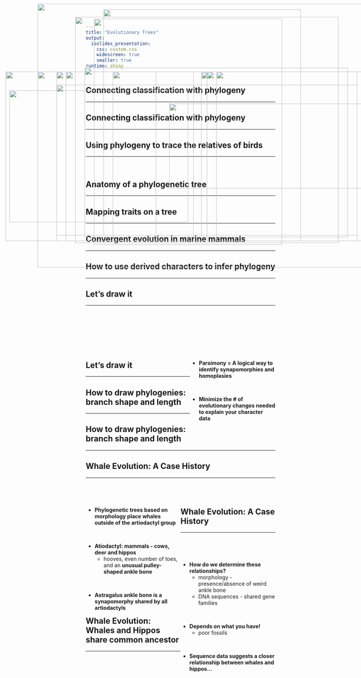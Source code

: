```yaml
---
title: "Evolutionary Trees"
output: 
  ioslides_presentation:
    css: custom.css
    widescreen: true
    smaller: true
runtime: shiny
---
```


## Connecting classification with phylogeny
<hr>

<IMG STYLE="position:absolute; TOP:190px; LEFT:15px; WIDTH:500px; HEIGHT:450px" SRC="images/class.jpg">


## Connecting classification with phylogeny
<hr>

<IMG STYLE="position:absolute; TOP:190px; LEFT:15px; WIDTH:500px; HEIGHT:450px" SRC="images/class.jpg">

<IMG STYLE="position:absolute; TOP:190px; LEFT:535px; WIDTH:500px; HEIGHT:450px" SRC="images/phylo.jpg">

## Using phylogeny to trace the relatives of birds
<hr>
<br/>

<IMG STYLE="position:absolute; TOP:190px; LEFT:175px; WIDTH:800px; HEIGHT:450px" SRC="images/birdsrelate.jpg">

##

<IMG STYLE="position:absolute; TOP:25px; LEFT:275px; WIDTH:525px; HEIGHT:600px" SRC="images/bird_evo.jpg">

## Anatomy of a phylogenetic tree
<hr>
<IMG STYLE="position:absolute; TOP:190px; LEFT:100px; WIDTH:900px; HEIGHT:450px" SRC="images/tree.jpg">

## Mapping traits on a tree
<hr>

<IMG STYLE="position:absolute; TOP:190px; LEFT:150px; WIDTH:800px; HEIGHT:450px" SRC="images/clade.jpg">

## 

<IMG STYLE="position:absolute; TOP:45px; LEFT:200px; WIDTH:700px; HEIGHT:600px" SRC="images/parapoly.jpg">

## Convergent evolution in marine mammals
<hr>

<IMG STYLE="position:absolute; TOP:190px; LEFT:300px; WIDTH:500px; HEIGHT:450px" SRC="images/convergent.jpg">

## How to use derived characters to infer phylogeny
<hr>

<IMG STYLE="position:absolute; TOP:190px; LEFT:15px; WIDTH:500px; HEIGHT:450px" SRC="images/chractertable.jpg">

## Let's draw it
<hr>
<br/>
<br/>
<br/>
<br/>
<br/>
<br/>

<IMG STYLE="position:absolute; TOP:190px; LEFT:15px; WIDTH:500px; HEIGHT:450px" SRC="images/chractertable.jpg">

<div style="float: right; width: 45%;">

* **Parsimony = A logical way to identify synapomorphies and homoplasies**

<br/>

* **Minimize the # of evolutionary changes needed to explain your character data** 

</div>

## Let's draw it
<hr>

<IMG STYLE="position:absolute; TOP:190px; LEFT:15px; WIDTH:500px; HEIGHT:450px" SRC="images/chractertable.jpg">

<IMG STYLE="position:absolute; TOP:190px; LEFT:550px; WIDTH:500px; HEIGHT:450px" SRC="images/draw.jpg">

## How to draw phylogenies: branch shape and length
<hr>

<IMG STYLE="position:absolute; TOP:180px; LEFT:225px; WIDTH:700px; HEIGHT:450px" SRC="images/shape.jpg">

## How to draw phylogenies: branch shape and length
<hr>

<IMG STYLE="position:absolute; TOP:225px; LEFT:150px; WIDTH:800px; HEIGHT:400px" SRC="images/shape2.png">

## Whale Evolution: A Case History
<hr>
<br/>
<br/>

<div style="float: left; width: 50%;">

* **Phylogenetic trees based on morphology place whales outside of the artiodactyl group**

<br/>

* **Atiodactyl: mammals - cows, deer and hippos** 
    + hooves, even number of toes, and an **unusual pulley-shaped ankle bone**

<br/>

* **Astragalus ankle bone is a synapomorphy shared by all artiodactyls**

</div>

<IMG STYLE="position:absolute; TOP:190px; LEFT:575px; WIDTH:400px; HEIGHT:450px" SRC="images/whale1.jpg">


## Whale Evolution: A Case History
<hr>
<br/>
<br/>

<div style="float: right ; width: 50%;">

* **How do we determine these relationships?**
    + morphology - presence/absence of weird ankle bone
    + DNA sequences - shared gene families

<br/>

* **Depends on what you have!**
    + poor fossils 

<br/>

* **Sequence data suggests a closer relationship between whales and hippos...**

</div>

<IMG STYLE="position:absolute; TOP:240px; LEFT:25px; WIDTH:475px; HEIGHT:350px" SRC="images/ankle.jpg">

## Whale Evolution: Whales and Hippos share common ancestor
<hr>

<IMG STYLE="position:absolute; TOP:190px; LEFT:15px; WIDTH:400px; HEIGHT:450px" SRC="images/whale2.jpg">

<IMG STYLE="position:absolute; TOP:275px; LEFT:450px; WIDTH:625px; HEIGHT:225px" SRC="images/whale3.jpg">

## 

<IMG STYLE="position:absolute; TOP:50px; LEFT:250px; WIDTH:500px; HEIGHT:600px" SRC="images/treeoflife.jpg">

## 

<IMG STYLE="position:absolute; TOP:10px; LEFT:100px; WIDTH:900px; HEIGHT:700px" SRC="images/treeoflife3.jpg">
